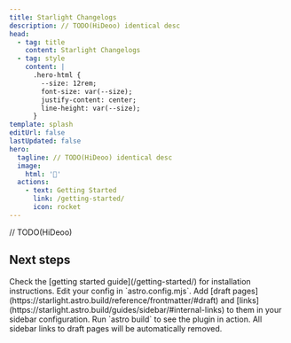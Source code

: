 ```yaml
---
title: Starlight Changelogs
description: // TODO(HiDeoo) identical desc
head:
  - tag: title
    content: Starlight Changelogs
  - tag: style
    content: |
      .hero-html {
        --size: 12rem;
        font-size: var(--size);
        justify-content: center;
        line-height: var(--size);
      }
template: splash
editUrl: false
lastUpdated: false
hero:
  tagline: // TODO(HiDeoo) identical desc
  image:
    html: '📜'
  actions:
    - text: Getting Started
      link: /getting-started/
      icon: rocket
---
```



// TODO(HiDeoo)

## Next steps

<CardGrid stagger>
  <Card title="Install the plugin" icon="puzzle">
    Check the [getting started guide](/getting-started/) for installation instructions.
  </Card>
  <Card title="Configure the plugin" icon="setting">
    Edit your config in `astro.config.mjs`.
  </Card>
  <Card title="Add sidebar links to draft pages" icon="document">
    Add [draft pages](https://starlight.astro.build/reference/frontmatter/#draft) and
    [links](https://starlight.astro.build/guides/sidebar/#internal-links) to them in your sidebar configuration.
  </Card>
  <Card title="Build your project" icon="rocket">
    Run `astro build` to see the plugin in action. All sidebar links to draft pages will be automatically removed.
  </Card>
</CardGrid>
